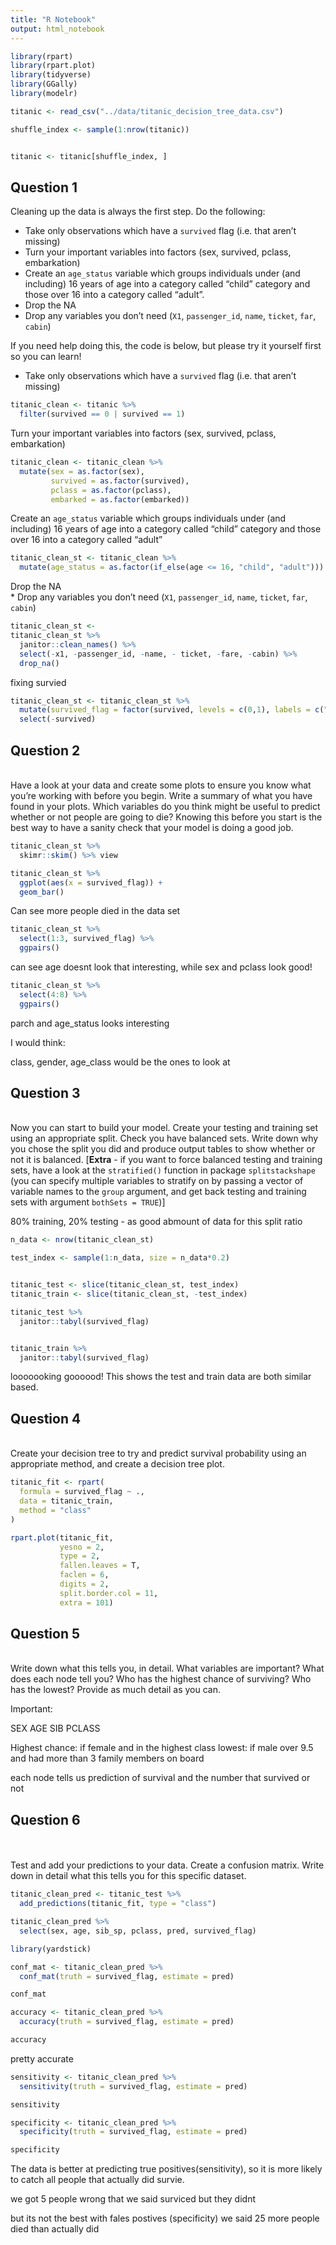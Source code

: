 ```yaml
---
title: "R Notebook"
output: html_notebook
---
```


```r
library(rpart)
library(rpart.plot)
library(tidyverse)
library(GGally)
library(modelr)
```

```r


titanic <- read_csv("../data/titanic_decision_tree_data.csv")

shuffle_index <- sample(1:nrow(titanic))


titanic <- titanic[shuffle_index, ]
```

## Question 1  

Cleaning up the data is always the first step. Do the following: 

  * Take only observations which have a `survived` flag (i.e. that aren't missing)  
  * Turn your important variables into factors (sex, survived, pclass, embarkation)  
  * Create an `age_status` variable which groups individuals under (and including) 16 years of age into a category called "child" category and those over 16 into a category called "adult".  
  * Drop the NA  
  * Drop any variables you don't need (`X1`, `passenger_id`, `name`, `ticket`, `far`, `cabin`)  

If you need help doing this, the code is below, but please try it yourself first so you can learn!


- Take only observations which have a `survived` flag (i.e. that aren't missing)  

```r

titanic_clean <- titanic %>% 
  filter(survived == 0 | survived == 1)

```

Turn your important variables into factors (sex, survived, pclass, embarkation)  

```r
titanic_clean <- titanic_clean %>% 
  mutate(sex = as.factor(sex),
         survived = as.factor(survived),
         pclass = as.factor(pclass),
         embarked = as.factor(embarked))
```


Create an `age_status` variable which groups individuals under (and including) 16 years of age into a category called "child" category and those over 16 into a category called "adult"

```r

titanic_clean_st <- titanic_clean %>% 
  mutate(age_status = as.factor(if_else(age <= 16, "child", "adult")))

```


Drop the NA  
  * Drop any variables you don't need (`X1`, `passenger_id`, `name`, `ticket`, `far`, `cabin`)  


```r
titanic_clean_st <- 
titanic_clean_st %>% 
  janitor::clean_names() %>%
  select(-x1, -passenger_id, -name, - ticket, -fare, -cabin) %>% 
  drop_na()

```
fixing survied

```r

titanic_clean_st <- titanic_clean_st %>% 
  mutate(survived_flag = factor(survived, levels = c(0,1), labels = c("No", "Yes"))) %>% 
  select(-survived)

```



## Question 2  

<br> 
Have a look at your data and create some plots to ensure you know what you're working with before you begin. Write a summary of what you have found in your plots. Which variables do you think might be useful to predict whether or not people are going to die? Knowing this before you start is the best way to have a sanity check that your model is doing a good job. 

```r
titanic_clean_st %>% 
  skimr::skim() %>% view
```

```r

titanic_clean_st %>% 
  ggplot(aes(x = survived_flag)) +
  geom_bar()

```
Can see more people died in the data set 


```r

titanic_clean_st %>% 
  select(1:3, survived_flag) %>% 
  ggpairs()

```

can see age doesnt look that interesting, while sex and pclass look good! 


```r

titanic_clean_st %>% 
  select(4:8) %>% 
  ggpairs()

```
parch and age_status looks interesting 


I would think:

class, gender, age_class would be the ones to look at

## Question 3  

<br> 
Now you can start to build your model. Create your testing and training set using an appropriate split. Check you have balanced sets. Write down why you chose the split you did and produce output tables to show whether or not it is balanced. [**Extra** - if you want to force balanced testing and training sets, have a look at the `stratified()` function in package `splitstackshape` (you can specify multiple variables to stratify on by passing a vector of variable names to the `group` argument, and get back testing and training sets with argument `bothSets = TRUE`)]




80% training, 20% testing - as good abmount of data for this split ratio



```r
n_data <- nrow(titanic_clean_st)

test_index <- sample(1:n_data, size = n_data*0.2)


titanic_test <- slice(titanic_clean_st, test_index)
titanic_train <- slice(titanic_clean_st, -test_index)
```

```r

titanic_test %>% 
  janitor::tabyl(survived_flag)


titanic_train %>% 
  janitor::tabyl(survived_flag)

```
looooooking goooood!
This shows the test and train data are both similar based.


## Question 4      

<br> 
Create your decision tree to try and predict survival probability using an appropriate method, and create a decision tree plot.

```r

titanic_fit <- rpart(
  formula = survived_flag ~ ., 
  data = titanic_train,
  method = "class" 
)

rpart.plot(titanic_fit,
           yesno = 2,
           type = 2,
           fallen.leaves = T,
           faclen = 6,
           digits = 2,
           split.border.col = 11,
           extra = 101)


```


## Question 5    

<br> 
Write down what this tells you, in detail. What variables are important? What does each node tell you? Who has the highest chance of surviving? Who has the lowest? Provide as much detail as you can.    

Important:

SEX
AGE
SIB
PCLASS 

Highest chance: if female and in the highest class
lowest: if male over 9.5 and had more than 3 family members on board 

each node tells us prediction of survival and the number that survived or not 

## Question 6     

<br>  
Test and add your predictions to your data. Create a confusion matrix. Write down in detail what this tells you for this specific dataset.  

```r

titanic_clean_pred <- titanic_test %>% 
  add_predictions(titanic_fit, type = "class")

```

```r

titanic_clean_pred %>% 
  select(sex, age, sib_sp, pclass, pred, survived_flag)

```

```r
library(yardstick)
```

```r
conf_mat <- titanic_clean_pred %>% 
  conf_mat(truth = survived_flag, estimate = pred)

conf_mat
```

```r
accuracy <- titanic_clean_pred %>% 
  accuracy(truth = survived_flag, estimate = pred)

accuracy
```
pretty accurate

```r
sensitivity <- titanic_clean_pred %>% 
  sensitivity(truth = survived_flag, estimate = pred)

sensitivity
```


```r
specificity <- titanic_clean_pred %>% 
  specificity(truth = survived_flag, estimate = pred)

specificity
```

The data is better at predicting true positives(sensitivity), so it is more likely to catch all people that actually did survie.

we got 5 people wrong that we said surviced but they didnt 

but its not the best with fales postives (specificity)
we said 25 more people died than actually did 